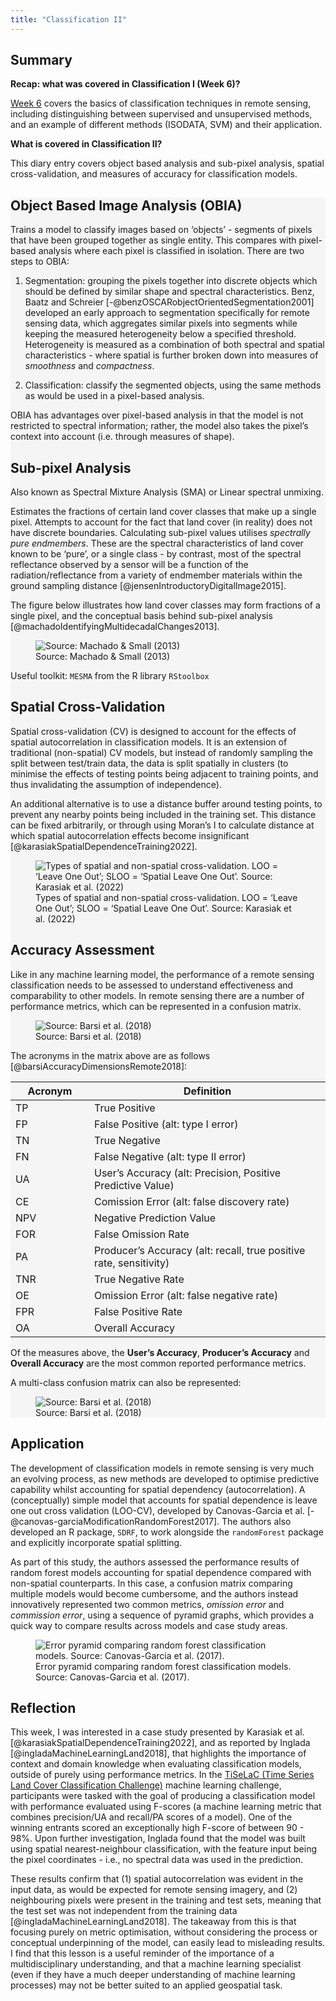 ```yaml
---
title: "Classification II"
---
```


## Summary {#sec-week7summary}

**Recap: what was covered in Classification I (Week 6)?**

[Week 6](week6.qmd) covers the basics of classification techniques in remote sensing, including distinguishing between supervised and unsupervised methods, and an example of different methods (ISODATA, SVM) and their application.

**What is covered in Classification II?**

This diary entry covers object based analysis and sub-pixel analysis, spatial cross-validation, and measures of accuracy for classification models.

::: {.panel-tabset style="background-color: whitesmoke"}
## Object Based Image Analysis (OBIA)

Trains a model to classify images based on 'objects' - segments of pixels that have been grouped together as single entity. This compares with pixel-based analysis where each pixel is classified in isolation. There are two steps to OBIA:

1.  Segmentation: grouping the pixels together into discrete objects which should be defined by similar shape and spectral characteristics. Benz, Baatz and Schreier [-@benzOSCARobjectOrientedSegmentation2001] developed an early approach to segmentation specifically for remote sensing data, which aggregates similar pixels into segments while keeping the measured heterogeneity below a specified threshold. Heterogeneity is measured as a combination of both spectral and spatial characteristics - where spatial is further broken down into measures of *smoothness* and *compactness*.

2.  Classification: classify the segmented objects, using the same methods as would be used in a pixel-based analysis.

OBIA has advantages over pixel-based analysis in that the model is not restricted to spectral information; rather, the model also takes the pixel's context into account (i.e. through measures of shape).

## Sub-pixel Analysis

Also known as Spectral Mixture Analysis (SMA) or Linear spectral unmixing.

Estimates the fractions of certain land cover classes that make up a single pixel. Attempts to account for the fact that land cover (in reality) does not have discrete boundaries. Calculating sub-pixel values utilises *spectrally pure endmembers*. These are the spectral characteristics of land cover known to be 'pure', or a single class - by contrast, most of the spectral reflectance observed by a sensor will be a function of the radiation/reflectance from a variety of endmember materials within the ground sampling distance [@jensenIntroductoryDigitalImage2015].

The figure below illustrates how land cover classes may form fractions of a single pixel, and the conceptual basis behind sub-pixel analysis [@machadoIdentifyingMultidecadalChanges2013].

![Source: Machado & Small (2013)](img/week7-sma.png)

Useful toolkit: `MESMA` from the R library `RStoolbox`

## Spatial Cross-Validation

Spatial cross-validation (CV) is designed to account for the effects of spatial autocorrelation in classification models. It is an extension of traditional (non-spatial) CV models, but instead of randomly sampling the split between test/train data, the data is split spatially in clusters (to minimise the effects of testing points being adjacent to training points, and thus invalidating the assumption of independence).

An additional alternative is to use a distance buffer around testing points, to prevent any nearby points being included in the training set. This distance can be fixed arbitrarily, or through using Moran's I to calculate distance at which spatial autocorrelation effects become insignificant [@karasiakSpatialDependenceTraining2022].

![Types of spatial and non-spatial cross-validation. LOO = 'Leave One Out'; SLOO = 'Spatial Leave One Out'. Source: Karasiak et al. (2022)](img/karasiak-2022-cvtypes.png)

## Accuracy Assessment

Like in any machine learning model, the performance of a remote sensing classification needs to be assessed to understand effectiveness and comparability to other models. In remote sensing there are a number of performance metrics, which can be represented in a confusion matrix.

![Source: Barsi et al. (2018)](img/barsi-2018-confusionmatrix.png)

The acronyms in the matrix above are as follows [@barsiAccuracyDimensionsRemote2018]:

| **Acronym** | **Definition**                                                     |
|------------------|------------------------------------------------------|
| TP          | True Positive                                                      |
| FP          | False Positive (alt: type I error)                                 |
| TN          | True Negative                                                      |
| FN          | False Negative (alt: type II error)                                |
| UA          | User's Accuracy (alt: Precision, Positive Predictive Value)        |
| CE          | Comission Error (alt: false discovery rate)                        |
| NPV         | Negative Prediction Value                                          |
| FOR         | False Omission Rate                                                |
| PA          | Producer's Accuracy (alt: recall, true positive rate, sensitivity) |
| TNR         | True Negative Rate                                                 |
| OE          | Omission Error (alt: false negative rate)                          |
| FPR         | False Positive Rate                                                |
| OA          | Overall Accuracy                                                   |

Of the measures above, the **User's Accuracy**, **Producer's Accuracy** and **Overall Accuracy** are the most common reported performance metrics.

A multi-class confusion matrix can also be represented:

![Source: Barsi et al. (2018)](img/barsi-2018-confusionmatrix-multiclass.png)
:::

## Application {#sec-week7application}

The development of classification models in remote sensing is very much an evolving process, as new methods are developed to optimise predictive capability whilst accounting for spatial dependency (autocorrelation). A (conceptually) simple model that accounts for spatial dependence is leave one out cross validation (LOO-CV), developed by Canovas-Garcia et al. [-@canovas-garciaModificationRandomForest2017]. The authors also developed an R package, `SDRF`, to work alongside the `randomForest` package and explicitly incorporate spatial splitting.

As part of this study, the authors assessed the performance results of random forest models accounting for spatial dependence compared with non-spatial counterparts. In this case, a confusion matrix comparing multiple models would become cumbersome, and the authors instead innovatively represented two common metrics, *omission error* and *commission error*, using a sequence of pyramid graphs, which provides a quick way to compare results across models and case study areas.

![Error pyramid comparing random forest classification models. Source: Canovas-Garcia et al. (2017).](img/canovas-2017-pyramidfig.png)

## Reflection {#sec-week7reflection}

This week, I was interested in a case study presented by Karasiak et al. [@karasiakSpatialDependenceTraining2022], and as reported by Inglada [@ingladaMachineLearningLand2018], that highlights the importance of context and domain knowledge when evaluating classification models, outside of purely using performance metrics. In the [TiSeLaC (Time Series Land Cover Classification Challenge)](https://sites.google.com/site/dinoienco/tiselac-time-series-land-cover-classification-challenge?authuser=0) machine learning challenge, participants were tasked with the goal of producing a classification model with performance evaluated using F-scores (a machine learning metric that combines precision/UA and recall/PA scores of a model). One of the winning entrants scored an exceptionally high F-score of between 90 - 98%. Upon further investigation, Inglada found that the model was built using spatial nearest-neighbour classification, with the feature input being the pixel coordinates - i.e., no spectral data was used in the prediction.

These results confirm that (1) spatial autocorrelation was evident in the input data, as would be expected for remote sensing imagery, and (2) neighbouring pixels were present in the training and test sets, meaning that the test set was not independent from the training data [@ingladaMachineLearningLand2018]. The takeaway from this is that focusing purely on metric optimisation, without considering the process or conceptual underpinning of the model, can easily lead to misleading results. I find that this lesson is a useful reminder of the importance of a multidisciplinary understanding, and that a machine learning specialist (even if they have a much deeper understanding of machine learning processes) may not be better suited to an applied geospatial task.
